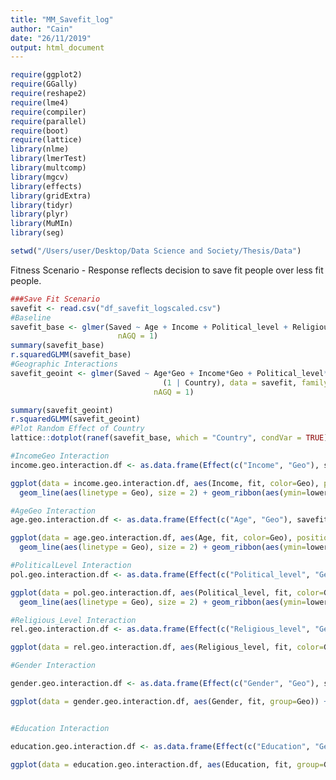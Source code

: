 ```yaml
---
title: "MM_Savefit_log"
author: "Cain"
date: "26/11/2019"
output: html_document
---
```


```r
require(ggplot2)
require(GGally)
require(reshape2)
require(lme4)
require(compiler)
require(parallel)
require(boot)
require(lattice)
library(nlme)
library(lmerTest)
library(multcomp)
library(mgcv)
library(effects)
library(gridExtra)
library(tidyr)
library(plyr)
library(MuMIn)
library(seg)

setwd("/Users/user/Desktop/Data Science and Society/Thesis/Data")
```

Fitness Scenario - Response reflects decision to save fit people over less fit people.

```r
###Save Fit Scenario
savefit <- read.csv("df_savefit_logscaled.csv")
#Baseline
savefit_base <- glmer(Saved ~ Age + Income + Political_level + Religious_level + Education + Gender + Geo + (1 | Country), data = savefit, family = binomial, control = glmerControl(optimizer = "bobyqa"),
                        nAGQ = 1)
summary(savefit_base)
r.squaredGLMM(savefit_base)
#Geographic Interactions
savefit_geoint <- glmer(Saved ~ Age*Geo + Income*Geo + Political_level*Geo + Religious_level*Geo + Education*Geo + Gender*Geo + 
                                  (1 | Country), data = savefit, family = binomial, control = glmerControl(optimizer = "bobyqa"),
                                nAGQ = 1)

summary(savefit_geoint)
r.squaredGLMM(savefit_geoint)
#Plot Random Effect of Country
lattice::dotplot(ranef(savefit_base, which = "Country", condVar = TRUE), scales = list(y = list(alternating = 0)))
```

```r
#IncomeGeo Interaction
income.geo.interaction.df <- as.data.frame(Effect(c("Income", "Geo"), savefit_geoint, xlevels = list(Income=seq(min(savefit$Income), max(savefit$Income), 0.1))))

ggplot(data = income.geo.interaction.df, aes(Income, fit, color=Geo), position=position_dodge(width=0.5)) +
  geom_line(aes(linetype = Geo), size = 2) + geom_ribbon(aes(ymin=lower, ymax=upper, fill=Geo), alpha = 0.3, colour=NA) + labs(title = 'Interaction: Income and Geography for Save Fit Scenario', y = "Save Fit", x = "Income") 

#AgeGeo Interaction
age.geo.interaction.df <- as.data.frame(Effect(c("Age", "Geo"), savefit_geoint, xlevels = list(Age=seq(min(savefit$Age), max(savefit$Age), 0.1))))

ggplot(data = age.geo.interaction.df, aes(Age, fit, color=Geo), position=position_dodge(width=0.5)) +
  geom_line(aes(linetype = Geo), size = 2) + geom_ribbon(aes(ymin=lower, ymax=upper, fill=Geo), alpha = 0.3, colour=NA) + labs(title = 'Interaction: Age and Geography for Save Fit Scenario', y = "Save Fit", x = "Age") 

#PoliticalLevel Interaction
pol.geo.interaction.df <- as.data.frame(Effect(c("Political_level", "Geo"), savefit_geoint, xlevels = list(Political_level=seq(min(savefit$Political_level), max(savefit$Political_level), 0.1))))

ggplot(data = pol.geo.interaction.df, aes(Political_level, fit, color=Geo), position=position_dodge(width=0.5)) +
  geom_line(aes(linetype = Geo), size = 2) + geom_ribbon(aes(ymin=lower, ymax=upper, fill=Geo), alpha = 0.3, colour=NA) + labs(title = 'Interaction: Political_Level and Geography for Save Fit Scenario', y = "Save Fit", x = "Political_Level") 

#Religious_Level Interaction
rel.geo.interaction.df <- as.data.frame(Effect(c("Religious_level", "Geo"), savefit_geoint, xlevels = list(Religious_level=seq(min(savefit$Religious_level), max(savefit$Religious_level), 0.1))))

ggplot(data = rel.geo.interaction.df, aes(Religious_level, fit, color=Geo), position=position_dodge(width=0.5)) + geom_line(aes(linetype = Geo), size = 2) + geom_ribbon(aes(ymin=lower, ymax=upper, fill=Geo), alpha = 0.3, colour=NA) + labs(title = 'Interaction: Religious_Level and Geography for Save Fit Scenario', y = "Save Fit", x = "Religious_Level") 

```

```r

#Gender Interaction

gender.geo.interaction.df <- as.data.frame(Effect(c("Gender", "Geo"), savefit_geoint))

ggplot(data = gender.geo.interaction.df, aes(Gender, fit, group=Geo)) + geom_point(aes(shape = Geo, color = Geo, size =1), position=position_dodge(width=0.5)) + geom_errorbar(aes(ymin=upper, ymax=lower), width = 0.4, position=position_dodge(width=0.5)) + labs(title = 'Interaction between Gender and Geographic Regions for Save Fit Scenario', y = "Save Fit", x = "Gender") 


#Education Interaction

education.geo.interaction.df <- as.data.frame(Effect(c("Education", "Geo"), savefit_geoint))

ggplot(data = education.geo.interaction.df, aes(Education, fit, group=Geo)) + geom_point(aes(shape = Geo, color = Geo, size =1), position=position_dodge(width=0.5)) + geom_errorbar(aes(ymin=upper, ymax=lower), width = 0.4, position=position_dodge(width=0.5)) + labs(title = 'Interaction between Education and Geographic Regions for Save Fit Scenario', y = "Save Fit", x = "Education") 


```